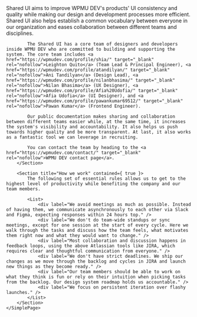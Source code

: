 
<Meta title="SUI/Getting Started" />

<Unstyled>
	<SimplePage
		title="Getting Started"
		subtitle="Welcome to Shared UI! Shared UI is WPMU DEV's design system for its WordPress-based products. If you're starting to develop a WordPress plugin that matches our brand, you're in the right place."
	>
		<Section
			contained={ true }
			border={ true }
			style={{ paddingTop: 0 }}>
			Shared UI aims to improve WPMU DEV's products' UI consistency and quality while making our design and development processes more efficient. Shared UI also helps establish a common vocabulary between everyone in our organization and eases collaboration between different teams and disciplines.

			The Shared UI has a core team of designers and developers inside WPMU DEV who are committed to building and supporting the system. The core team includes <a href="https://wpmudev.com/profile/shia/" target="_blank" rel="nofollow">Leighton Quito</a> (Team Lead & Principal Engineer), <a href="https://wpmudev.com/profile/atandilyan/" target="_blank" rel="nofollow">Ani Tandilyan</a> (Design Lead), <a href="https://wpmudev.com/profile/nilanbhasima/" target="_blank" rel="nofollow">Nilan Bhasima</a> (UX Designer), <a href="https://wpmudev.com/profile/Afia%20Udofia/" target="_blank" rel="nofollow">Afia Udofia</a> (UI Designer), and <a href="https://wpmudev.com/profile/pawankumar69512/" target="_blank" rel="nofollow">Pawan Kumar</a> (Frontend Engineer).

			Our public documentation makes sharing and collaboration between different teams easier while, at the same time, it increases the system's visibility and accountability. It also helps us push towards higher quality and be more transparent. At last, it also works as a fantastic tool we can leverage in recruiting.

			You can contact the team by heading to the <a href="https://wpmudev.com/contact/" target="_blank" rel="nofollow">WPMU DEV contact page</a>.
		</Section>

		<Section title="How we work" contained={ true }>
			The following set of essential rules allows us to get to the highest level of productivity while benefiting the company and our team members.

			<List>
				<div label="We avoid meetings as much as possible. Instead of having them, we communicate asynchronously to each other via Slack and Figma, expecting responses within 24 hours top." />
				<div label="We don't do team-wide standups or sync meetings, except for one session at the start of every cycle. Here we walk through the tasks and discuss how the team feels, what motivates them right now and what they would want to change." />
				<div label="Most collaboration and discussion happens in feedback loops, using the above Atlassian tools like JIRA, which requires clear and thoughtful communication from everyone." />
				<div label="We don't have strict deadlines. We ship our changes as we move through the backlog and cycles in JIRA and launch new things as they become ready." />
				<div label="Our team members should be able to work on what they think is fun or rely on their intuition when picking tasks from the backlog. Our design system roadmap holds us accountable." />
				<div label="We focus on persistent iteration over flashy launches." />
			</List>
		</Section>
	</SimplePage>
</Unstyled>
